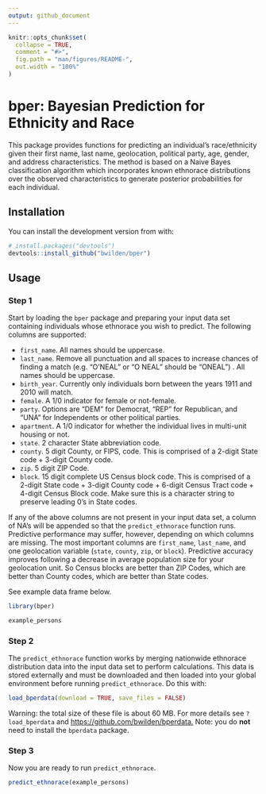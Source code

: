 ```yaml
---
output: github_document
---
```


<!-- README.md is generated from README.Rmd. Please edit that file -->

```r
knitr::opts_chunk$set(
  collapse = TRUE,
  comment = "#>",
  fig.path = "man/figures/README-",
  out.width = "100%"
)
```

# bper: Bayesian Prediction for Ethnicity and Race

<!-- badges: start -->

<!-- badges: end -->

This package provides functions for predicting an individual's race/ethnicity given their first name, last name, geolocation, political party, age, gender, and address characteristics. The method is based on a Naive Bayes classification algorithm which incorporates known ethnorace distributions over the observed characteristics to generate posterior probabilities for each individual.

## Installation

You can install the development version from with:

``` r
# install.packages("devtools")
devtools::install_github("bwilden/bper")
```

## Usage

### Step 1

Start by loading the `bper` package and preparing your input data set containing individuals whose ethnorace you wish to predict. The following columns are supported:

-   `first_name`. All names should be uppercase.
-   `last_name`. Remove all punctuation and all spaces to increase chances of finding a match (e.g. "O'NEAL" or "O NEAL" should be "ONEAL") . All names should be uppercase.
-   `birth_year`. Currently only individuals born between the years 1911 and 2010 will match.
-   `female`. A 1/0 indicator for female or not-female.
-   `party`. Options are "DEM" for Democrat, "REP" for Republican, and "UNA" for Independents or other political parties.
-   `apartment`. A 1/0 indicator for whether the individual lives in multi-unit housing or not.
-   `state`. 2 character State abbreviation code.
-   `county`. 5 digit County, or FIPS, code. This is comprised of a 2-digit State code + 3-digit County code.
-   `zip`. 5 digit ZIP Code.
-   `block`. 15 digit complete US Census block code. This is comprised of a 2-digit State code + 3-digit County code + 6-digit Census Tract code + 4-digit Census Block code. Make sure this is a character string to preserve leading 0's in State codes.

If any of the above columns are not present in your input data set, a column of NA's will be appended so that the `predict_ethnorace` function runs. Predictive performance may suffer, however, depending on which columns are missing. The most important columns are `first_name`, `last_name`, and one geolocation variable (`state`, `county`, `zip`, or `block`). Predictive accuracy improves following a decrease in average population size for your geolocation unit. So Census blocks are better than ZIP Codes, which are better than County codes, which are better than State codes.

See example data frame below.

```r
library(bper)

example_persons
```

### Step 2

The `predict_ethnorace` function works by merging nationwide ethnorace distribution data into the input data set to perform calculations. This data is stored externally and must be downloaded and then loaded into your global environment before running `predict_ethnorace`. Do this with:

```r
load_bperdata(download = TRUE, save_files = FALSE)
```

Warning: the total size of these file is about 60 MB. For more details see `?load_bperdata` and <https://github.com/bwilden/bperdata.> Note: you do **not** need to install the `bperdata` package.

### Step 3

Now you are ready to run `predict_ethnorace`.

```r
predict_ethnorace(example_persons)
```
